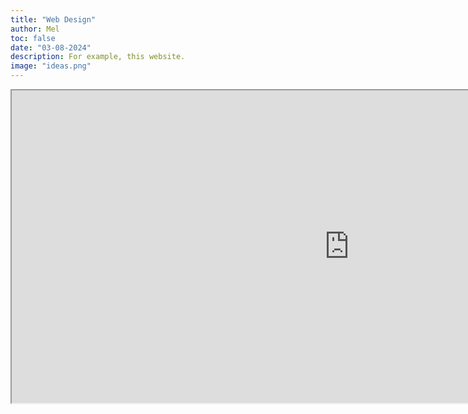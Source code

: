 ```yaml
---
title: "Web Design"
author: Mel
toc: false
date: "03-08-2024"
description: For example, this website. 
image: "ideas.png"
---
```



```{=html}
<p align="center"><iframe width="1080" height="500" src="https://melfunction.netlify.app/" title="The Happiness Hackers"></iframe></p>
```
